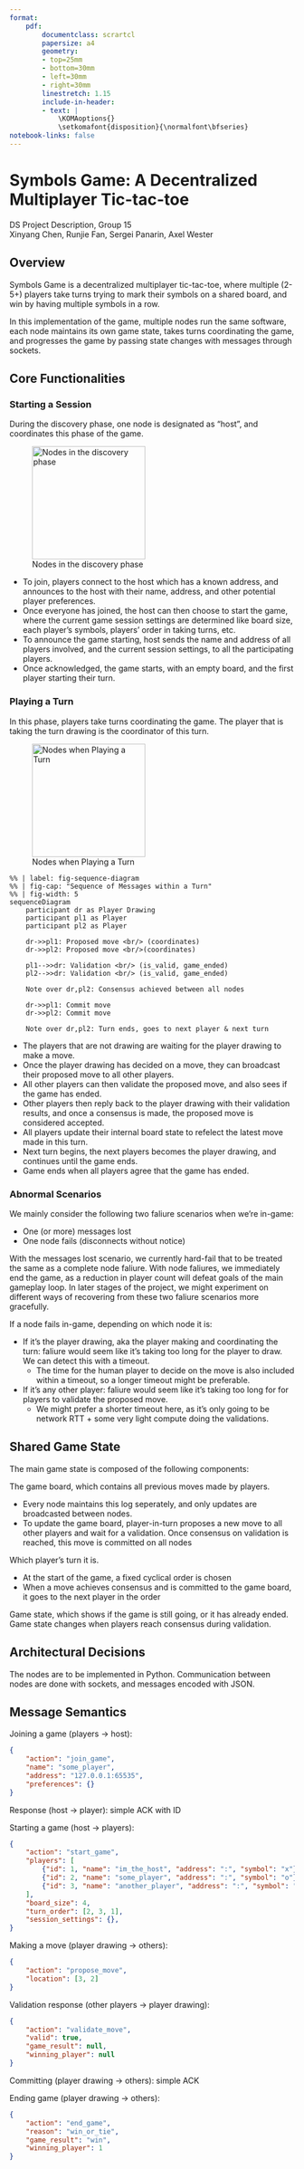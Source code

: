 ```yaml
---
format:
    pdf:
        documentclass: scrartcl
        papersize: a4
        geometry:
        - top=25mm
        - bottom=30mm
        - left=30mm
        - right=30mm
        linestretch: 1.15
        include-in-header:
        - text: |
            \KOMAoptions{}
            \setkomafont{disposition}{\normalfont\bfseries}
notebook-links: false
---
```


# Symbols Game: A Decentralized Multiplayer Tic-tac-toe

DS Project Description, Group 15  
Xinyang Chen, Runjie Fan, Sergei Panarin, Axel Wester

## Overview

Symbols Game is a decentralized multiplayer tic-tac-toe, where multiple (2-5+) players take turns trying to mark their symbols on a shared board, and win by having multiple symbols in a row.

In this implementation of the game, multiple nodes run the same software, each node maintains its own game state, takes turns coordinating the game, and progresses the game by passing state changes with messages through sockets.

## Core Functionalities

### Starting a Session

During the discovery phase, one node is designated as "host", and coordinates this phase of the game.

![Nodes in the discovery phase](diagrams/architecture-discovery.png){height="200"}

- To join, players connect to the host which has a known address, and announces to the host with their name, address, and other potential player preferences.
- Once everyone has joined, the host can then choose to start the game, where the current game session settings are determined like board size, each player's symbols, players' order in taking turns, etc.
- To announce the game starting, host sends the name and address of all players involved, and the current session settings, to all the participating players.
- Once acknowledged, the game starts, with an empty board, and the first player starting their turn.

### Playing a Turn

In this phase, players take turns coordinating the game. The player that is taking the turn drawing is the coordinator of this turn.

![Nodes when Playing a Turn](diagrams/architecture-in-game.png){height="200"}

```mermaid
%% | label: fig-sequence-diagram
%% | fig-cap: "Sequence of Messages within a Turn"
%% | fig-width: 5
sequenceDiagram
    participant dr as Player Drawing
    participant pl1 as Player
    participant pl2 as Player

    dr->>pl1: Proposed move <br/> (coordinates)
    dr->>pl2: Proposed move <br/>(coordinates)

    pl1-->>dr: Validation <br/> (is_valid, game_ended)
    pl2-->>dr: Validation <br/> (is_valid, game_ended)

    Note over dr,pl2: Consensus achieved between all nodes

    dr->>pl1: Commit move
    dr->>pl2: Commit move

    Note over dr,pl2: Turn ends, goes to next player & next turn
```

- The players that are not drawing are waiting for the player drawing to make a move.
- Once the player drawing has decided on a move, they can broadcast their proposed move to all other players.
- All other players can then validate the proposed move, and also sees if the game has ended.
- Other players then reply back to the player drawing with their validation results, and once a consensus is made, the proposed move is considered accepted.
- All players update their internal board state to refelect the latest move made in this turn.
- Next turn begins, the next players becomes the player drawing, and continues until the game ends.
- Game ends when all players agree that the game has ended.

### Abnormal Scenarios

We mainly consider the following two faliure scenarios when we're in-game:

- One (or more) messages lost
- One node fails (disconnects without notice)

With the messages lost scenario, we currently hard-fail that to be treated the same as a complete node faliure. With node faliures, we immediately end the game, as a reduction in player count will defeat goals of the main gameplay loop. In later stages of the project, we might experiment on different ways of recovering from these two faliure scenarios more gracefully.

If a node fails in-game, depending on which node it is:

- If it's the player drawing, aka the player making and coordinating the turn: faliure would seem like it's taking too long for the player to draw. We can detect this with a timeout.
    - The time for the human player to decide on the move is also included within a timeout, so a longer timeout might be preferable.
- If it's any other player: faliure would seem like it's taking too long for for players to validate the proposed move.
    - We might prefer a shorter timeout here, as it's only going to be network RTT + some very light compute doing the validations.

## Shared Game State

The main game state is composed of the following components:

The game board, which contains all previous moves made by players.

- Every node maintains this log seperately, and only updates are broadcasted between nodes.
- To update the game board, player-in-turn proposes a new move to all other players and wait for a validation. Once consensus on validation is reached, this move is committed on all nodes

Which player's turn it is.

- At the start of the game, a fixed cyclical order is chosen
- When a move achieves consensus and is committed to the game board, it goes to the next player in the order

Game state, which shows if the game is still going, or it has already ended. Game state changes when players reach consensus during validation.

## Architectural Decisions

The nodes are to be implemented in Python. Communication between nodes are done with sockets, and messages encoded with JSON.

## Message Semantics

Joining a game (players -> host):
```json
{
    "action": "join_game",
    "name": "some_player",
    "address": "127.0.0.1:65535",
    "preferences": {}
}
```
Response (host -> player): simple ACK with ID

Starting a game (host -> players):
```json
{
    "action": "start_game",
    "players": [
        {"id": 1, "name": "im_the_host", "address": ":", "symbol": "x"},
        {"id": 2, "name": "some_player", "address": ":", "symbol": "o"},
        {"id": 3, "name": "another_player", "address": ":", "symbol": "+"}
    ],
    "board_size": 4,
    "turn_order": [2, 3, 1],
    "session_settings": {},
}
```

Making a move (player drawing -> others):
```json
{
    "action": "propose_move",
    "location": [3, 2]
}
```

Validation response (other players -> player drawing):
```json
{
    "action": "validate_move",
    "valid": true,
    "game_result": null,
    "winning_player": null
}
```
Committing (player drawing -> others): simple ACK

Ending game (player drawing -> others):
```json
{
    "action": "end_game",
    "reason": "win_or_tie",
    "game_result": "win",
    "winning_player": 1
}
```